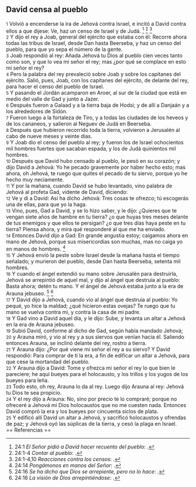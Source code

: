 == David censa al pueblo ==

{{anchor|1}} <small>1</small> Volvió a encenderse la ira de Jehová contra Israel, e incitó a David contra ellos a que dijese: Ve, haz un censo de Israel y de Judá. <ref>24:1 ''El Señor pidió a David hacer recuento del pueblo'': {{lib|LU|142|3|9}}.</ref> <ref>24:1-4 ''Contar al pueblo'': {{lib|LU|88|1|6}}.</ref> <ref>24:1-4,10 ''Reacciones contra los censos'': {{lib|LU|122|7|1}}.</ref><br>
{{anchor|2}} <small>2</small> Y dijo el rey a Joab, general del ejército que estaba con él: Recorre ahora todas las tribus de Israel, desde Dan hasta Beerseba, y haz un censo del pueblo, para que yo sepa el número de la gente.<br>
{{anchor|3}} <small>3</small> Joab respondió al rey: Añada Jehová tu Dios al pueblo cien veces tanto como son, y que lo vea mi señor el rey; mas ¿por qué se complace en esto mi señor el rey?<br>
{{anchor|4}} <small>4</small> Pero la palabra del rey prevaleció sobre Joab y sobre los capitanes del ejército. Salió, pues, Joab, con los capitanes del ejército, de delante del rey, para hacer el censo del pueblo de Israel.<br>
{{anchor|5}} <small>5</small> Y pasando el Jordán acamparon en Aroer, al sur de la ciudad que está en medio del valle de Gad y junto a Jazer.<br>
{{anchor|6}} <small>6</small> Después fueron a Galaad y a la tierra baja de Hodsi; y de allí a Danjaán y a los alrededores de Sidón.<br>
{{anchor|7}} <small>7</small> Fueron luego a la fortaleza de Tiro, y a todas las ciudades de los heveos y de los cananeos, y salieron al Neguev de Judá en Beerseba.<br>
{{anchor|8}} <small>8</small> Después que hubieron recorrido toda la tierra, volvieron a Jerusalén al cabo de nueve meses y veinte días.<br>
{{anchor|9}} <small>9</small> Y Joab dio el censo del pueblo al rey; y fueron los de Israel ochocientos mil hombres fuertes que sacaban espada, y los de Judá quinientos mil hombres.<br>
{{anchor|10}} <small>10</small> Después que David hubo censado al pueblo, le pesó en su corazón; y dijo David a Jehová: Yo he pecado gravemente por haber hecho esto; mas ahora, oh Jehová, te ruego que quites el pecado de tu siervo, porque yo he hecho muy neciamente.<br>
{{anchor|11}} <small>11</small> Y por la mañana, cuando David se hubo levantado, vino palabra de Jehová al profeta Gad, vidente de David, diciendo:<br>
{{anchor|12}} <small>12</small> Ve y di a David: Así ha dicho Jehová: Tres cosas te ofrezco; tú escogerás una de ellas, para que yo la haga.<br>
{{anchor|13}} <small>13</small> Vino, pues, Gad a David, y se lo hizo saber, y le dijo: ¿Quieres que te vengan siete años de hambre en tu tierra? ¿o que huyas tres meses delante de tus enemigos y que ellos te persigan? ¿o que tres días haya peste en tu tierra? Piensa ahora, y mira qué responderé al que me ha enviado.<br>
{{anchor|14}} <small>14</small> Entonces David dijo a Gad: En grande angustia estoy; caigamos ahora en mano de Jehová, porque sus misericordias son muchas, mas no caiga yo en manos de hombres. <ref>24:14 ''Pongámonos en manos del Señor'': {{lib|LU|97|1|8}}.</ref><br>
{{anchor|15}} <small>15</small> Y Jehová envió la peste sobre Israel desde la mañana hasta el tiempo señalado; y murieron del pueblo, desde Dan hasta Beerseba, setenta mil hombres.<br>
{{anchor|16}} <small>16</small> Y cuando el ángel extendió su mano sobre Jerusalén para destruirla, Jehová se arrepintió de aquel mal, y dijo al ángel que destruía al pueblo: Basta ahora; detén tu mano. Y el ángel de Jehová estaba junto a la era de Arauna jebuseo. <ref>24:16 ''Se ha dicho que Dios se arrepiente, pero no lo hace'': {{lib|LU|2|2|2}}.</ref> <ref>24:16 ''La visión de Dios arrepintiéndose'': {{lib|LU|4|3|4}}.</ref><br>
{{anchor|17}} <small>17</small> Y David dijo a Jehová, cuando vio al ángel que destruía al pueblo: Yo pequé, yo hice la maldad; ¿qué hicieron estas ovejas? Te ruego que tu mano se vuelva contra mí, y contra la casa de mi padre.<br>
{{anchor|18}} <small>18</small> Y Gad vino a David aquel día, y le dijo: Sube, y levanta un altar a Jehová en la era de Arauna jebuseo.<br>
{{anchor|19}} <small>19</small> Subió David, conforme al dicho de Gad, según había mandado Jehová;<br>
{{anchor|20}} <small>20</small> y Arauna miró, y vio al rey y a sus siervos que venían hacia él. Saliendo entonces Arauna, se inclinó delante del rey, rostro a tierra.<br>
{{anchor|21}} <small>21</small> Y Arauna dijo: ¿Por qué viene mi señor el rey a su siervo? Y David respondió: Para comprar de ti la era, a fin de edificar un altar a Jehová, para que cese la mortandad del pueblo.<br>
{{anchor|22}} <small>22</small> Y Arauna dijo a David: Tome y ofrezca mi señor el rey lo que bien le pareciere; he aquí bueyes para el holocausto, y los trillos y los yugos de los bueyes para leña.<br>
{{anchor|23}} <small>23</small> Todo esto, oh rey, Arauna lo da al rey. Luego dijo Arauna al rey: Jehová tu Dios te sea propicio.<br>
{{anchor|24}} <small>24</small> Y el rey dijo a Arauna: No, sino por precio te lo compraré; porque no ofreceré a Jehová mi Dios holocaustos que no me cuesten nada. Entonces David compró la era y los bueyes por cincuenta siclos de plata.<br>
{{anchor|25}} <small>25</small> Y edificó allí David un altar a Jehová, y sacrificó holocaustos y ofrendas de paz; y Jehová oyó las súplicas de la tierra, y cesó la plaga en Israel.<br>
== Referencias ==

<references />

